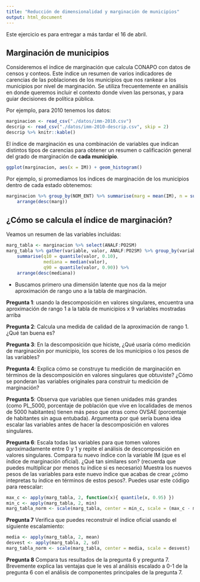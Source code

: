 ```yaml
---
title: "Reducción de dimensionalidad y marginación de municipios"
output: html_document
---
```


Este ejercicio es para entregar a más tardar el 16 de abril.

## Marginación de municipios

Consideremos el índice de marginación que calcula CONAPO con datos
de censos y conteos. Este índice un resumen de varios indicadores de carencias de las
poblaciones de los municipios que nos rankear a los municipios por nivel de marginación.
Se utiliza frecuentemente en análisis en donde queremos incluir el contexto
donde viven las personas, y para guiar decisiones
de política pública.

Por ejemplo, para 2010 tenemos los datos:

```r
marginacion <- read_csv("./datos/imm-2010.csv")
descrip <- read_csv("./datos/imm-2010-descrip.csv", skip = 2)
descrip %>% knitr::kable()
```

El índice de marginación es una combinación de variables que indican
distintos tipos de carencias para obtener un resumen o calificación general
del grado de marginación de **cada municipio**.

```r
ggplot(marginacion, aes(x = IM)) + geom_histogram()
```

Por ejemplo, si promediamos los índices de marginación de los municipios dentro
de cada estado obtenemos:

```r
marginacion %>% group_by(NOM_ENT) %>% summarise(marg = mean(IM), n = sum(POB_TOT)) %>% 
    arrange(desc(marg))
```

## ¿Cómo se calcula el índice de marginación?

Veamos un resumen de las variables incluidas:

```r
marg_tabla <- marginacion %>% select(ANALF:PO2SM)
marg_tabla %>% gather(variable, valor, ANALF:PO2SM) %>% group_by(variable) %>% 
    summarise(q10 = quantile(valor, 0.10),
              mediana = median(valor), 
              q90 = quantile(valor, 0.90)) %>% 
    arrange(desc(mediana))
```

- Buscamos primero una dimensión latente que nos da la mejor
aproximación de rango uno a la tabla de marginación. 

**Pregunta 1**: usando la descomposición en valores singulares, encuentra una
aproximación de rango 1 a la tabla de municipios x 9 variables mostradas arriba

**Pregunta 2**: Calcula una medida de calidad de la aproximación de rango 1. ¿Qué tan buena es?

**Pregunta 3**: En la descomposición que hiciste, ¿Qué usaría cómo medición de marginación por municipio,
los scores de los municipios o los pesos de las variables?

**Pregunta 4**: Explica cómo se construye tu medición de marginación en términos
de la descomposición en valores singulares que obtuviste? ¿Cómo se ponderan las
variables originales para construir tu medición de marginación?

**Pregunta 5**: Observa que variables que tienen unidades más grandes (como PL_5000, 
porcentaje de población que vive en localidades de menos de 5000 habitantes) tienen
más peso que otras como OVSAE (porcentaje de habitantes sin agua entubada). Argumenta
por qué sería buena idea escalar las variables antes de hacer la descomposición en valores
singulares.

**Pregunta 6**: Escala todas las variables para que tomen valores aproximadamente entre 0 y 1 y
repite el análisis de descomposición en valores singulares. Compara tu nuevo índice
con la variable IM (que es el índice de marginación oficial). ¿Qué tan similares son?
(recuerda que puedes multiplicar por menos tu índice si es necesario) Muestra los nuevos
pesos de las variables para este nuevo índice que acabas de crear ¿cómo intepretas tu índice
en términos de estos pesos?. Puedes usar este código
para reescalar:


```r
max_c <- apply(marg_tabla, 2, function(x){ quantile(x, 0.95) })
min_c <- apply(marg_tabla, 2, min)
marg_tabla_norm <- scale(marg_tabla, center = min_c, scale = (max_c - min_c))
```


**Pregunta 7** Verifica que puedes reconstruir el índice oficial usando el siguiente 
escalamiento:

```r
media <- apply(marg_tabla, 2, mean)
desvest <- apply(marg_tabla, 2, sd)
marg_tabla_norm <- scale(marg_tabla, center = media, scale = desvest)
```

**Pregunta 8** Compara tus resultados de la pregunta 6 y pregunta 7. Brevemente explica
las ventajas que le ves al análisis escalado a 0-1 de la pregunta 6 con el análisis
de componentes principales de la pregunta 7.



